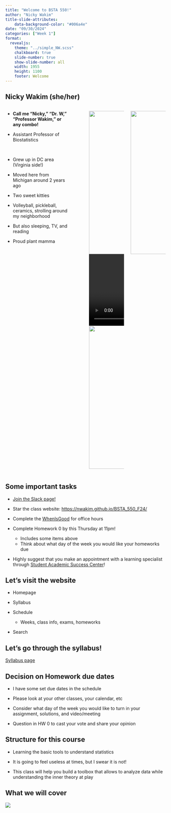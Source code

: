 ```yaml
---
title: "Welcome to BSTA 550!"
author: "Nicky Wakim"
title-slide-attributes:
    data-background-color: "#006a4e"
date: "09/30/2024"
categories: ["Week 1"]
format: 
  revealjs:
    theme: "../simple_NW.scss"
    chalkboard: true
    slide-number: true
    show-slide-number: all
    width: 1955
    height: 1100
    footer: Welcome
---
```


## Nicky Wakim (she/her)

::: columns
::: {.column width="45%"}
-   **Call me "Nicky," "Dr. W," "Professor Wakim," or any combo!**

-   Assistant Professor of Biostatistics

     

-   Grew up in DC area (Virginia side!)

-   Moved here from Michigan around 2 years ago

-   Two sweet kitties

-   Volleyball, pickleball, ceramics, strolling around my neighborhood

-   But also sleeping, TV, and reading

-   Proud plant mamma
:::

::: {.column width="5%"}
:::

::: {.column width="25%"}
![](/images/Intro_slides/bike.JPG){width="450"} ![](/images/Intro_slides/cats.mov){width="450"} ![](/images/Intro_slides/crater_lake.jpeg){width="450"}
:::

::: {.column width="25%"}
![](/images/Intro_slides/Narrows.JPG){width="450"}
:::
:::

## Some important tasks

-   [Join the Slack page!](https://join.slack.com/t/bsta550/shared_invite/zt-2qtfo9s8j-j6ozEaYdT7yy1KuHoT9Mhw)

-   Star the class website: <https://nwakim.github.io/BSTA_550_F24/>

-   Complete the [WhenIsGood](https://whenisgood.net/3giiafw) for office hours

-   Complete Homework 0 by this Thursday at 11pm!

    -   Includes some items above
    -   Think about what day of the week you would like your homeworks due

-   Highly suggest that you make an appointment with a learning specialist through [Student Academic Success Center](https://sakai.ohsu.edu/portal/site/Student_Support)!

## Let's visit the website

-   Homepage

-   Syllabus

-   Schedule

    -   Weeks, class info, exams, homeworks

-   Search

## Let's go through the syllabus!

[Syllabus page](https://nwakim.github.io/BSTA_550_F24/syllabus.html)

## Decision on Homework due dates

-   I have some set due dates in the schedule

-   Please look at your other classes, your calendar, etc

-   Consider what day of the week you would like to turn in your assignment, solutions, and video/meeting

-   Question in HW 0 to cast your vote and share your opinion

## Structure for this course

-   Learning the basic tools to understand statistics

-   It is going to feel useless at times, but I swear it is not!

-   This class will help you build a toolbox that allows to analyze data while understanding the inner theory at play

## What we will cover

![](../img_slides/course_map.png){fig-align="center"}
